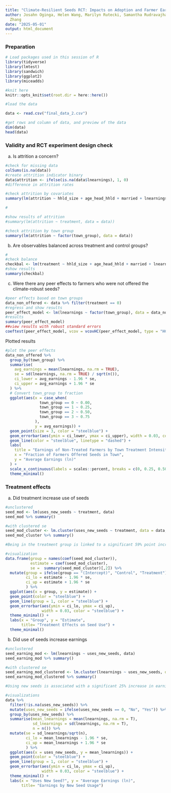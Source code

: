 ```yaml
---
title: "Climate-Resilient Seeds RCT: Impacts on Adoption and Farmer Earnings"
author: Josahn Oginga, Helen Wang, Marilyn Rutecki, Samantha Rudravajhala , & Cassie
  Zhang
date: "2025-05-01"
output: html_document
---
```


### Preparation

```r
# Load packages used in this session of R
library(tidyverse)
library(lmtest)
library(sandwich)
library(ggplot2)
library(miceadds)

#knit here
knitr::opts_knit$set(root.dir = here::here())
```


```r
#load the data

data <- read.csv("final_data_2.csv")

#get rows and column of data, and preview of the data 
dim(data)
head(data)


```


### Validity and RCT experiment design check 

a) Is attrition a concern? 
```r
#check for missing data 
colSums(is.na(data))
#create attrition indicator binary 
data$attrition <- ifelse(is.na(data$lnearnings), 1, 0)
#difference in attrition rates

#check attrition by covariates 
summary(lm(attrition ~ hhld_size + age_head_hhld + married + lnearnings, data = data))


```


```r
#

#show results of attrition 
#summary(lm(attrition ~ treatment, data = data))

#check attrition by town group
summary(lm(attrition ~ factor(town_group), data = data))

```


b) Are observables balanced across treatment and control groups?
```r
#
#check balance 
checkbal <- lm(treatment ~ hhld_size + age_head_hhld + married + lnearnings, data = data)
#show results
summary(checkbal)


```


c) Were there any peer effects to farmers who were not offered the climate-robust seeds?


```r
#peer effects based on town groups
data_non_offered <- data %>% filter(treatment == 0)
#regress and show results 
peer_effect_model <- lm(lnearnings ~ factor(town_group), data = data_non_offered)
#results
summary(peer_effect_model)
##view results with robust standard errors
coeftest(peer_effect_model, vcov = vcovHC(peer_effect_model, type = "HC1"))
```


Plotted results
```r
#plot the peer effects
data_non_offered %>% 
  group_by(town_group) %>% 
  summarise(
    avg_earnings = mean(lnearnings, na.rm = TRUE),
    se = sd(lnearnings, na.rm = TRUE) / sqrt(n()),
    ci_lower = avg_earnings - 1.96 * se,
    ci_upper = avg_earnings + 1.96 * se
  ) %>%
  # Convert town_group to fraction
  ggplot(aes(x = case_when(
               town_group == 0 ~ 0.00,
               town_group == 1 ~ 0.25,
               town_group == 2 ~ 0.50,
               town_group == 3 ~ 0.75
             ), 
             y = avg_earnings)) +
  geom_point(size = 3, color = "steelblue") +
  geom_errorbar(aes(ymin = ci_lower, ymax = ci_upper), width = 0.03, color = "steelblue") +
  geom_line(color = "steelblue", linetype = "dashed") +
  labs(
    title = "Earnings of Non-Treated Farmers by Town Treatment Intensity",
    x = "Fraction of Farmers Offered Seeds in Town",
    y = "Average Earnings (ln)"
  ) +
  scale_x_continuous(labels = scales::percent, breaks = c(0, 0.25, 0.50, 0.75)) +
  theme_minimal()


```


### Treatment effects 

a) Did treatment increase use of seeds 

```r
#unclustered
seed_mod <- lm(uses_new_seeds ~ treatment, data)
seed_mod %>% summary()

#with clustered se
seed_mod_cluster <- lm.cluster(uses_new_seeds ~ treatment, data = data, cluster = "town_id")
seed_mod_cluster %>% summary() 

#Being in the treatment group is linked to a significant 59% point increase in the likelihood of using new seeds

```
```r
#visualization
data.frame(group = names(coef(seed_mod_cluster)), 
           estimate = coef(seed_mod_cluster),
           se =  summary(seed_mod_cluster)[,2]) %>%
  mutate(group = ifelse(group == "(Intercept)", "Control", "Treatment"),
         ci_lo = estimate - 1.96 * se,
         ci_up = estimate + 1.96 * se
         ) %>%
  ggplot(aes(x = group, y = estimate)) +
  geom_point(color = "steelblue") +
  geom_line(group = 1, color = "steelblue") +
  geom_errorbar(aes(ymin = ci_lo, ymax = ci_up), 
                width = 0.03, color = "steelblue") +
  theme_minimal() +
  labs(x = "Group", y = "Estimate",
       title= "Treatment Effects on Seed Use") +
  theme_minimal() 
```


b) Did use of seeds increase earnings 

```r
#unclustered
seed_earning_mod <- lm(lnearnings ~ uses_new_seeds, data)
seed_earning_mod %>% summary()

#with clustered se
seed_earning_mod_clustered <- lm.cluster(lnearnings ~ uses_new_seeds, data = data, cluster = "town_id")
seed_earning_mod_clustered %>% summary()

#Using new seeds is associated with a significant 25% increase in earnings
```
```r
#visualizations
data %>%
  filter(!is.na(uses_new_seeds)) %>%
  mutate(uses_new_seeds = ifelse(uses_new_seeds == 0, "No", "Yes")) %>%
  group_by(uses_new_seeds) %>%
  summarise(mean_lnearnings = mean(lnearnings, na.rm = T),
            sd_lnearnings = sd(lnearnings, na.rm = T),
            n = n()) %>%
  mutate(se = sd_lnearnings/sqrt(n),
         ci_lo = mean_lnearnings - 1.96 * se,
         ci_up = mean_lnearnings + 1.96 * se
         ) %>%
  ggplot(aes(x = uses_new_seeds, y = mean_lnearnings)) +
  geom_point(color = "steelblue") +
  geom_line(group = 1, color = "steelblue") +
  geom_errorbar(aes(ymin = ci_lo, ymax = ci_up), 
                width = 0.03, color = "steelblue") +
  theme_minimal() +
  labs(x = "Uses New Seed?", y = "Average Earnings (ln)",
       title= "Earnings by New Seed Usage") 

```


